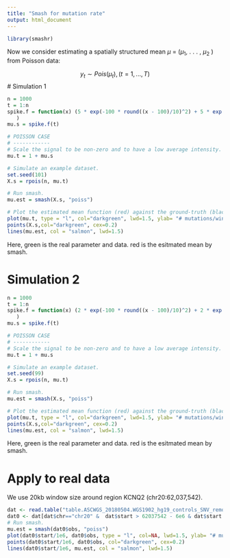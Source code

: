 ```yaml
---
title: "Smash for mutation rate"
output: html_document
---
```


```r
library(smashr)
```
Now we consider estimating a spatially structured mean $\mu$ = ($\mu_1$, . . . , $\mu_2$ ) from Poisson data:

$$y_t ∼ Pois(\mu_t), (t = 1, . . . , T)$$
# Simulation 1
```r
n = 1000
t = 1:n
spike.f = function(x) (5 * exp(-100 * round((x - 100)/10)^2) + 5 * exp(-100 * round((x - 400)/10)^2) + 5 * exp(-100 * round((x - 800)/10)^2) + 2 * exp(-100 * round((x - 500)/100)^2) 
   )
mu.s = spike.f(t)

# POISSON CASE
# ------------
# Scale the signal to be non-zero and to have a low average intensity.
mu.t = 1 + mu.s

# Simulate an example dataset.
set.seed(101)
X.s = rpois(n, mu.t)

# Run smash.
mu.est = smash(X.s, "poiss")

# Plot the estimated mean function (red) against the ground-truth (black).
plot(mu.t, type = "l", col="darkgreen", lwd=1.5, ylab= "# mutations/window", xlab = "Genomic position (kb)", ylim=c(0,max(X.s)))
points(X.s,col="darkgreen", cex=0.2)
lines(mu.est, col = "salmon", lwd=1.5)
```
Here, green is the real parameter and data. red is the esitmated mean by smash.

# Simulation 2
```r
n = 1000
t = 1:n
spike.f = function(x) (2 * exp(-100 * round((x - 100)/10)^2) + 2 * exp(-100 * round((x - 400)/10)^2) + 2 * exp(-100 * round((x - 800)/10)^2) + 0.5 * exp(-100 * round((x - 500)/100)^2) 
   )
mu.s = spike.f(t)

# POISSON CASE
# ------------
# Scale the signal to be non-zero and to have a low average intensity.
mu.t = 1 + mu.s

# Simulate an example dataset.
set.seed(99)
X.s = rpois(n, mu.t)

# Run smash.
mu.est = smash(X.s, "poiss")

# Plot the estimated mean function (red) against the ground-truth (black).
plot(mu.t, type = "l", col="darkgreen", lwd=1.5, ylab= "# mutations/window", xlab = "Genomic position (kb)", ylim=c(0,max(X.s)))
points(X.s,col="darkgreen", cex=0.2)
lines(mu.est, col = "salmon", lwd=1.5)
```

Here, green is the real parameter and data. red is the esitmated mean by smash.

# Apply to real data
We use 20kb window size around region KCNQ2 (chr20:62,037,542).

```r
dat <- read.table("table.ASCWGS_20180504.WGS1902_hg19_controls_SNV_remove_recurrent_mutation.20kwindow.csv")
dat0 <- dat[dat$chr=="chr20" &  dat$start > 62037542 - 6e6 & dat$start < 62037542 + 6e6, ]
# Run smash.
mu.est = smash(dat0$obs, "poiss")
plot(dat0$start/1e6, dat0$obs, type = "l", col=NA, lwd=1.5, ylab= "# mutations/window", xlab = "Genomic position (Mb)", ylim=c(0,max(dat0$obs)))
points(dat0$start/1e6, dat0$obs, col="darkgreen", cex=0.2)
lines(dat0$start/1e6, mu.est, col = "salmon", lwd=1.5)
```
